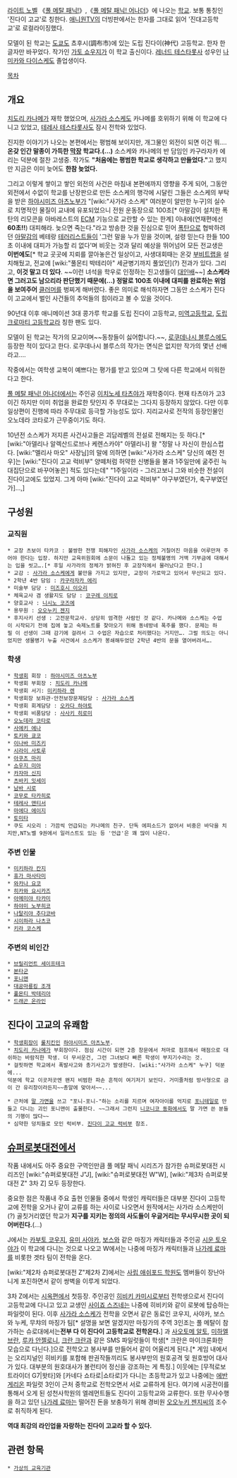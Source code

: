 {{{+1 都立陣代高等学校}}}

[[라이트 노벨]] 《[[풀 메탈 패닉!]]》,《[[풀 메탈 패닉! 어나더]]》에 나오는 [[학교]]. 보통 통칭인 '진다이 고교'로 칭한다. [[애니원TV]]의 더빙판에서는 한자를 그대로 읽어 '진대고등학교'로 로컬라이징했다.

모델이 된 학교는 [[도쿄]]도 쵸후시(調布市)에 있는 도립 진다이(神代) 고등학교. 한자 한글자만 바꾸었다. 작가인 [[가토 쇼우지]]가 이 학교 출신이다. [[레너드 테스타롯사]] 성우인 [[나미카와 다이스케]]도 졸업생이다.

[[목차]]
== 개요 ==
[[치도리 카나메]]가 재학 했었으며, [[사가라 소스케]]도 카나메를 호위하기 위해 이 학교에 다니고 있었고, [[테레사 테스타롯사]]도 잠시 전학와 있었다. 

진지한 이야기가 나오는 본편에서는 평범해 보이지만, 개그물인 외전이 되면 이건 뭐…. '''온갖 인간 말종이 가득한 [[막장]] 학교다.(…)''' 소스케와 카나메의 반 담임인 카구라자카 에리는 덕분에 절찬 고생중. 작가도 '''"처음에는 평범한 학교로 생각하고 만들었다."'''고 했지만 지금은 이미 늦어도 '''한참 늦었다.'''

그리고 이렇게 쌓이고 쌓인 외전의 사건은 마침내 본편에까지 영향을 주게 되어, 그동안 외전에서 수없이 학교를 난장판으로 만든 소스케의 행각에 시달린 그들은 소스케의 부탁을 받은 [[하야시미즈 아츠노부]]가 "[wiki:"사가라 소스케" 여러분이 알만한 누구]의 실수로 치명적인 물질이 교내에 유포되었으니 전원 운동장으로 100초[* 아말감이 설치한 폭탄의 리모콘을 아바레스트의 [[ECM]] 기능으로 교란할 수 있는 한계] 이내에(연재편에선 '''60초!!''') 대피해라. 늦으면 죽는다."라고 방송한 것을 진심으로 믿어 [[폭탄]]으로 협박하려던 [[아말감]]의 베테랑 [[테러리스트]]들이 '그런 말을 누가 믿을 것이며, 설령 믿는다 한들 100초 이내에 대피가 가능할 리 없다'며 비웃는 것과 달리 예상을 뛰어넘어 모든 전교생은 '''이번에도'''[* 학교 곳곳에 지뢰를 깔아놓은건 일상이고, 사생대회때는 온갖 [[부비트랩]]을 설치해뒀고, 전교에 [wiki:"풀몬티 박테리아" 세균병기까지 풀었던](?) 전과가 있다. 그리고, '''이것 말고 더 있다'''. ~~이런 녀석을 학우로 인정하는 진고생들이 [[대인배]]~~] '''소스케라면 그러고도 남으리라 판단했기 때문에(...) 정말로 100초 이내에 대피를 완료하는 위엄을 보여주어''' [[클러머]]를 벙찌게 해버렸다. 좋은 의미로 해석하자면 그동안 소스케가 진다이 고교에서 벌인 사건들의 추억들의 힘이라고 볼 수 있을 것이다.

90년대 이후 애니메이션 3대 콩가루 학교를 도립 진다이 고등학교, [[미역고등학교]], [[돌격 크로마티 고교|도립 크로마티 고등학교]]라 칭한 팬도 있다.

모델이 된 학교는 작가의 모교이며~~동창들이 싫어합니다.~~, [[로쿠데나시 블루스]]에도 등장한 적이 있다고 한다. 로쿠데나시 블루스의 작가는 면식은 없지만 작가의 몇년 선배라고….

작중에서는 여학생 교복이 예쁘다는 평가를 받고 있으며 그 탓에 다른 학교에서 미워한다고 한다.

[[풀 메탈 패닉! 어나더]]에서는 주인공 [[이치노세 타츠야]]가 재학중이다. 현재 타츠야가 고3이긴 하지만 이미 취업을 완료한 탓인지 주 무대로는 그다지 등장하지 않았다. 다만 이후 일상편이 진행에 따라 주무대로 등극할 가능성도 있다. 지리교사로 전작의 등장인물인 오노데라 코타로가 근무중이기도 하다.

10년전 소스케가 저지른 사건사고들은 괴담레벨의 전설로 전해지는 듯 하다.[* [wiki:"아델리나 알렉산드로브나 케렌스카야" 아델리나] 왈 "정말 나 자신이 한심스럽다. [wiki:"멜리사 마오" 사장님]의 말에 의하면 [wiki:"사가라 소스케" 당신의 예전 전우]는 [wiki:"진다이 고교 럭비부" 양떼처럼 허약한 신병들을 불과 1주일만에 굶주린 늑대집단으로 바꾸어놓은] 적도 있다는데" "1주일이라 - 그러고보니 그와 비슷한 전설이 진다이고에도 있었지. 그게 아마 [wiki:"진다이 고교 럭비부" 야구부였던가, 축구부였던가]...,]

== 구성원 ==
=== 교직원 ===
 * 교장 츠보이 타카코 : 불쌍한 전쟁 피해자인 [[사가라 소스케]]의 거칠어진 마음을 어루만져 주어야 한다는 입장. 하지만 교육위원회에 소문이 나돌고 있는 정체불명의 거액 기부금에 대해서는 입을 씻고….[* 후일 사가라의 정체가 밝혀진 후 교장직에서 물러났다고 한다.]
 * 교감 : [[사가라 소스케]]에게 불만을 가지고 있지만, 교장이 가로막고 있어서 무산되고 있다.
 * 2학년 4반 담임 : [[카구라자카 에리]]
 * 미술부 담당 : [[미즈호시 이오리]]
 * 체육교사 겸 생활지도 담당 : [[코구레 이치로]]
 * 양호교사 : [[니시노 코즈에]]
 * 용무원 : [[오오누키 젠지]]
 * 후지사키 선생 : 고전문학교사. 상당히 엄격한 사람인 것 같다. 카나메와 소스케는 수업이 시작되기 전에 집에 놓고 숙제노트를 찾아오기 위해 동네방네 폭주를 했다. 문제는 하필 이 선생이 그때 감기에 걸려서 그 수업은 자습으로 처리했다는 거지만…. 그럴 의도는 아니었지만 생물병기 누출 사건에서 소스케가 봉쇄해두었던 2학년 4반의 문을 열어버려서….

=== 학생 ===
 * [[학생회]] 회장 : [[하야시미즈 아츠노부]]
 * 학생회 부회장 : [[치도리 카나메]]
 * 학생회 서기: [[미키하라 렌]]
 * 학생회장 보좌관·안전보장문제담당 : [[사가라 소스케]]
 * 학생회 회계담당 : [[오카다 하야토]]
 * 학생회 비품담당 : [[사사키 히로미]]
 * [[오노데라 코타로]]
 * [[사에키 에나]]
 * [[토키와 쿄코]]
 * [[이나바 미즈키]]
 * [[시라이 사토루]]
 * [[아쿠츠 마리]]
 * [[쇼우지 미아]]
 * [[카자마 신지]]
 * [[츠바키 잇세이]]
 * [[남바 시로]]
 * [[코무로 타카히로]]
 * [[테레사 맨티서]]
 * [[마에다 에이지]]
 * [[토미타]]
 * 쿠도 시오리 : 가끔씩 언급되는 카나메의 친구. 단독 에피소드가 없어서 비중은 바닥을 치지만,NT노벨 9권에서 일러스트도 있는 등 '언급'은 꽤 많이 나온다.

=== 주변 인물 ===
 * [[미키하라 칸지]]
 * [[휴가 마사타미]]
 * [[와카나 요코]]
 * [[히카와 요시카즈]]
 * [[아메미야 타카미]]
 * [[하야미 노부히코]]
 * [[나탈리야 추다코바]]
 * [[시이하라 나츠코]]
 * [[키라 코스케]]

=== 주변의 비인간 ===
 * [[브릴리언트 세이프테크]]
 * [[본타군]]
 * [[포니맨]]
 * [[대공마룡킹 조개]]
 * [[풀몬티 박테리아]]
 * [[드래곤 온라인]]

== 진다이 고교의 유쾌함 == 
 * [[학생회장]]이 [[룰치킨]]인 [[하야시미즈 아츠노부]].
 * [[치도리 카나메]]가 부회장이다. 점심 시간이 되면 2층 창문에서 처마로 점프해서 매점으로 대쉬하는 바람직한 학생. 더 무서운건, 그런 그녀보다 빠른 학생이 부지기수라는 것.
 * 걸핏하면 학교에서 폭발사고와 총기사고가 발생한다. [wiki:"사가라 소스케" 누구] 덕분에...
 덕분에 학교 이곳저곳엔 왠지 비범한 파손 흔적이 여기저기 보인다. 거미줄처럼 방사형으로 금이 간 유리창이라든지~~총알에 맞아서~~...

 * 근처에 [[말 가면]]을 쓰고 "포니-포니-"하는 소리를 지르며 여자아이를 억지로 [[포니테일]]로 만들고 다니는 괴인 포니맨이 출몰한다. ~~그래서 그런지 [[니코니코 동화]]에서도 말 가면 쓴 분들의 기행이 많다~~
 * 심약한 덩치들로 모인 럭비부. [[진다이 고교 럭비부]] 참조.

== [[슈퍼로봇대전]]에서 ==
작품 내에서도 아주 중요한 구역인만큼 풀 메탈 패닉 시리즈가 참가한 슈퍼로봇대전 시리즈인 [wiki:"슈퍼로봇대전 J"J], [wiki:"슈퍼로봇대전 W"W], [wiki:"제3차 슈퍼로봇대전 Z" 3차 Z] 모두 등장한다.

중요한 점은 작품내 주요 출현 인물들 중에서 학생인 캐릭터들은 대부분 진다이 고등학교에 전학을 오거나 같이 교류를 하는 사이로 나오면서 원작에서는 사가라 소스케만이(?) 골칫거리였던 학교가 '''지구를 지키는 정의의 사도들이 우글거리는 무시무시한 곳이 되어버린다.'''(...)

J에서는 [[카부토 코우지]], [[유미 사야카]], [[보스]]와 같은 마징가 캐릭터들과 주인공 [[시운 토우야]]가 이 학교에 다니는 것으로 나오고 W에서는 나중에 마징가 캐릭터들과 [[나가레 료마]]를 비롯한 겟타 팀이 전학을 온다. 

[wiki:"제2차 슈퍼로봇대전 Z"제2차 Z]에서는 [[사립 애쉬포드 학원]]도 멤버들이 장난아니게 포진하면서 같이 쌍벽을 이루게 되었다.

3차 Z에서는 [[시옥편]]에서 첫등장. 주인공인 [[히비키 카미시로]]부터 전학생으로서 진다이 고등학교에 다니고 있고 교생인 [[사이죠 스즈네]]는 나중에 히비키와 같이 로봇에 탑승하는 파일럿이 된다. 이후 [[사가라 소스케]]가 전학을 오면서 같은 동료인 코우지, 사야카, 보스와 누케, 무챠의 마징가 팀[* 설명을 보면 알겠지만 마징가의 주역 3인조는 풀 메탈이 참가하는 슈로대에서는'''전부 다 이 진다이 고등학교로 전학온다.'''] 과 [[사오토메 알토]], [[미하엘 브란]], [[루카 안젤로니]], [[크란 크란]]과 같은 SMS 파일럿들이 학생[* 크란은 마이크론화한 모습으로 다닌다.]으로 전학오고 봉사부를 만들어서 같이 어울리게 된다.[* 게임 내에서는 오리지널인 히비키를 포함해 판권작들끼리도 봉사부만의 원호공격 및 원호방어 대사가 있다. 대부분의 원호대사가 볼런티어 정신을 강조하는 게 특징.] 이웃에는 [무적로보 트라이더 G7|왓타]와 [카네다 쇼타로|쇼타로]가 다니는 초등학교가 있고 나중에는 [[에반게리온]] 파일럿 3인이 근처 중학교로 전학오면서 서로 교류하게 된다. 여기에 시공전이를 통해서 오게 된 성천사학원의 엘레먼트들도 진다이 고등학교와 교류한다. 또한 무사수행을 하고 있던 [[나가레 료마]]는 떨어진 돈을 보충하기 위해 경비원 [[오오누키 젠지]]씨의 조수로 취직하게 된다.

'''역대 최강의 라인업을 자랑하는 진다이 고교라 할 수 있다.'''

== 관련 항목 ==
 * [[가상의 교육기관]]
